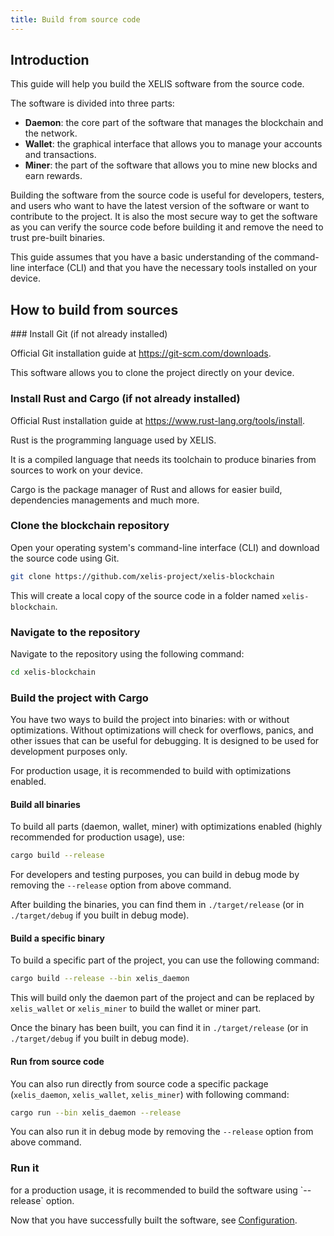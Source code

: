 ```yaml
---
title: Build from source code
---
```



## Introduction

This guide will help you build the XELIS software from the source code.

The software is divided into three parts:
- **Daemon**: the core part of the software that manages the blockchain and the network.
- **Wallet**: the graphical interface that allows you to manage your accounts and transactions.
- **Miner**: the part of the software that allows you to mine new blocks and earn rewards.

Building the software from the source code is useful for developers, testers, and users who want to have the latest version of the software or want to contribute to the project.
It is also the most secure way to get the software as you can verify the source code before building it and remove the need to trust pre-built binaries.

This guide assumes that you have a basic understanding of the command-line interface (CLI) and that you have the necessary tools installed on your device.

## How to build from sources

<Steps>
### Install Git (if not already installed)

Official Git installation guide at https://git-scm.com/downloads.

This software allows you to clone the project directly on your device.

### Install Rust and Cargo (if not already installed)

Official Rust installation guide at https://www.rust-lang.org/tools/install.

Rust is the programming language used by XELIS.

It is a compiled language that needs its toolchain to produce binaries from sources to work on your device.

Cargo is the package manager of Rust and allows for easier build, dependencies managements and much more.

### Clone the blockchain repository

Open your operating system's command-line interface (CLI) and download the source code using Git.
```bash copy
git clone https://github.com/xelis-project/xelis-blockchain
```

This will create a local copy of the source code in a folder named `xelis-blockchain`.

### Navigate to the repository

Navigate to the repository using the following command:
```bash copy
cd xelis-blockchain
```

### Build the project with Cargo

You have two ways to build the project into binaries: with or without optimizations.
Without optimizations will check for overflows, panics, and other issues that can be useful for debugging.
It is designed to be used for development purposes only.

For production usage, it is recommended to build with optimizations enabled.

#### Build all binaries

To build all parts (daemon, wallet, miner) with optimizations enabled (highly recommended for production usage), use:
```bash copy
cargo build --release
```

For developers and testing purposes, you can build in debug mode by removing the `--release` option from above command.

After building the binaries, you can find them in `./target/release` (or in `./target/debug` if you built in debug mode).

#### Build a specific binary

To build a specific part of the project, you can use the following command:
```bash copy
cargo build --release --bin xelis_daemon
```

This will build only the daemon part of the project and can be replaced by `xelis_wallet` or `xelis_miner` to build the wallet or miner part.

Once the binary has been built, you can find it in `./target/release` (or in `./target/debug` if you built in debug mode).

#### Run from source code

You can also run directly from source code a specific package (`xelis_daemon`, `xelis_wallet`, `xelis_miner`) with following command:
```bash copy
cargo run --bin xelis_daemon --release
```

You can also run it in debug mode by removing the `--release` option from above command.

### Run it

<Callout emoji="💡">
for a production usage, it is recommended to build the software using `--release` option.
</Callout>

Now that you have successfully built the software, see [Configuration](/getting-started/configuration).
</Steps>